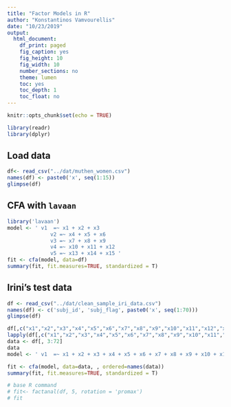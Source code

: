 ```yaml
---
title: "Factor Models in R"
author: "Konstantinos Vamvourellis"
date: "10/23/2019"
output:
  html_document:
    df_print: paged
    fig_caption: yes
    fig_height: 10
    fig_width: 10
    number_sections: no
    theme: lumen
    toc: yes
    toc_depth: 1
    toc_float: no
---
```


```r
knitr::opts_chunk$set(echo = TRUE)
```


```r
library(readr)
library(dplyr)
```
## Load data

```r
df<- read_csv("../dat/muthen_women.csv")
names(df) <- paste0('x', seq(1:15))
glimpse(df)
```

## CFA with `lavaan`

```r
library('lavaan')
model <- ' v1  =~ x1 + x2 + x3 
              v2 =~ x4 + x5 + x6
              v3 =~ x7 + x8 + x9 
              v4 =~ x10 + x11 + x12 
              v5 =~ x13 + x14 + x15 '
fit <- cfa(model, data=df)
summary(fit, fit.measures=TRUE, standardized = T)
```

## Irini's test data

```r
df <- read_csv("../dat/clean_sample_iri_data.csv")
names(df) <- c('subj_id', 'subj_flag', paste0('x', seq(1:70)))
glimpse(df)
```


```r
df[,c("x1","x2","x3","x4","x5","x6","x7","x8","x9","x10","x11","x12","x13","x14","x15","x16","x17","x18","x19","x20","x21","x22","x23","x24","x25","x26","x27","x28","x29","x30","x31","x32","x33","x34","x35","x36","x37","x38","x39","x40","x41","x42","x43","x44","x45","x46","x47","x48","x49","x50","x51","x52","x53","x54","x55","x56","x57","x58","x59","x60","x61","x62","x63","x64","x65","x66","x67","x68","x69","x70")] <-
lapply(df[,c("x1","x2","x3","x4","x5","x6","x7","x8","x9","x10","x11","x12","x13","x14","x15","x16","x17","x18","x19","x20","x21","x22","x23","x24","x25","x26","x27","x28","x29","x30","x31","x32","x33","x34","x35","x36","x37","x38","x39","x40","x41","x42","x43","x44","x45","x46","x47","x48","x49","x50","x51","x52","x53","x54","x55","x56","x57","x58","x59","x60","x61","x62","x63","x64","x65","x66","x67","x68","x69","x70")], ordered)
data <- df[, 3:72]
data
model <- ' v1  =~ x1 + x2 + x3 + x4 + x5 + x6 + x7 + x8 + x9 + x10 + x11 + x12 + x13 + x14 + x15 + x16 + x17 + x18 + x19 + x20 + x21 + x22 + x23 + x24 + x25 + x26 + x27 + x28 + x29 + x30 + x31 + x32 + x33 + x34 + x35 + x36 + x37 + x38 + x39 + x40 + x41 + x42 + x43 + x44 + x45 + x46 + x47 + x48 + x49 + x50 + x51 + x52 + x53 + x54 + x55 + x56 + x57 + x58 + x59 + x60 + x61 + x62 + x63 + x64 + x65 + x66 + x67 + x68 + x69 + x70' 

fit <- cfa(model, data=data, , ordered=names(data))
summary(fit, fit.measures=TRUE, standardized = T)

```



```r
# base R command
# fit<- factanal(df, 5, rotation = 'promax')
# fit
```

